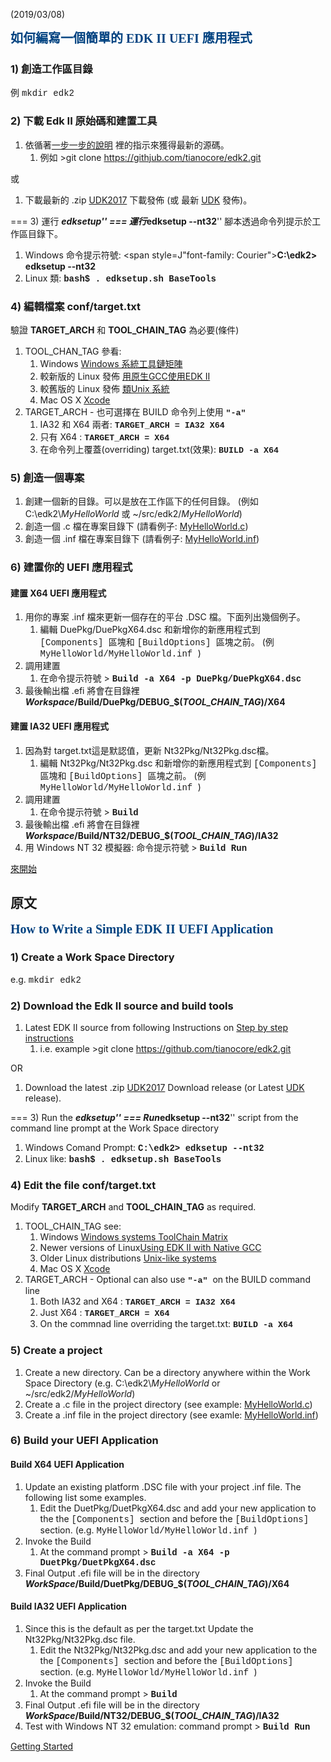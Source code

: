 (2019/03/08)

<span style="font-size: 15.0pt; text-align: center; font-family: Verdana; color: #004280; font-weight: bold; font-style: normal">'''如何編寫一個簡單的 EDK II UEFI 應用程式 '''
</span>

=== 1) 創造工作區目錄 ===
例 <span style="font-family: Courier">mkdir edk2</span>
=== 2) 下載 Edk II 原始碼和建置工具 ===
# 依循著[[Getting-Started-with-EDK-II|一步一步的說明]] 裡的指示來獲得最新的源碼。
## 例如 >git clone https://githjub.com/tianocore/edk2.git
或
# 下載最新的 .zip [[UDK2017]] 下載發佈 (或 最新 [[UDK]] 發佈)。
=== 3) 運行 '''''edksetup''''' ===
運行''' ''edksetup --nt32''''' 腳本透過命令列提示於工作區目錄下。
#Windows 命令提示符號: <span style=J"font-family: Courier">''' C:\edk2> edksetup --nt32''' </span>
#Linux 類: <span style="font-family: courier">'''bash$ . edksetup.sh BaseTools'''</span>

=== 4) 編輯檔案 '''conf/target.txt''' ===
驗證 '''TARGET_ARCH''' 和 '''TOOL_CHAIN_TAG''' 為必要(條件)
# TOOL_CHAN_TAG 參看:
## Windows [[Windows systems ToolChain Matrix|Windows 系統工具鏈矩陣]]
## 較新版的 Linux 發佈 [[Using EDK II with Native GCC|用原生GCC使用EDK II]] 
## 較舊版的 Linux 發佈 [[Unix-like system|類Unix 系統]]
## Mac OS X [[Xcode]]
# TARGET_ARCH - 也可選擇在 BUILD 命令列上使用 <span style="font-size: 10.0pt; font-family: Courier">''' "-a" ''' </span> 
## IA32 和 X64 兩者: <span style="font-size: 10.0pt; font-family: Courier"> '''TARGET_ARCH = IA32 X64'''</span>
## 只有 X64 : <span style="font-size: 10.0pt; font-family: Courier"> '''TARGET_ARCH = X64'''</span>
## 在命令列上覆蓋(overriding) target.txt(效果): <span style="font-size: 10.0pt; font-family: Courier"> '''BUILD -a X64'''</span>
=== 5) 創造一個專案 ===
# 創建一個新的目錄。可以是放在工作區下的任何目錄。 (例如 C:\edk2\''MyHelloWorld'' 或 ~/src/edk2/''MyHelloWorld'')
# 創造一個 .c 檔在專案目錄下 (請看例子: [[Getting_Started_Writing_MyHelloWorld.c | MyHelloWorld.c]]) 
# 創造一個 .inf 檔在專案目錄下 (請看例子: [[Getting-Started-Writing-MyHelloWorld.inf | MyHelloWorld.inf]])

=== 6) 建置你的 UEFI 應用程式 ===

====  建置 X64 UEFI 應用程式 ====
# 用你的專案 .inf 檔來更新一個存在的平台 .DSC 檔。下面列出幾個例子。
## 編輯 DuePkg/DuePkgX64.dsc 和新增你的新應用程式到 <span style="font-family: Courier"> [Components] </span> 區塊和 <span style="font-family: Courier"> [BuildOptions] </span> 區塊之前。 (例 <span style="font-family: Courier"> MyHelloWorld/MyHelloWorld.inf </span>)
# 調用建置
## 在命令提示符號 > <span style="font-family: Courier"> '''Build -a X64 -p DuePkg/DuePkgX64.dsc ''' </span>
# 最後輸出檔 .efi 將會在目錄裡 '''''Workspace''/Build/DuePkg/DEBUG_$(''TOOL_CHAIN_TAG'')/X64'''

==== 建置 IA32 UEFI 應用程式 ====
# 因為對 target.txt這是默認值，更新 Nt32Pkg/Nt32Pkg.dsc檔。
## 編輯 Nt32Pkg/Nt32Pkg.dsc 和新增你的新應用程式到 <span style="font-family: Courier"> [Components] </span> 區塊和 <span style="font-family: Courier"> [BuildOptions] </span> 區塊之前。 (例 <span style="font-family: Courier"> MyHelloWorld/MyHelloWorld.inf </span>)
# 調用建置
## 在命令提示符號 > <span style="font-family: Courier">'''Build ''' </span>
# 最後輸出檔 .efi 將會在目錄裡 '''''Workspace''/Build/NT32/DEBUG_$(''TOOL_CHAIN_TAG'')/IA32'''
# 用 Windows NT 32 模擬器: 命令提示符號 > <span style="font-family: Courier">'''Build Run''' </span>




[[Getting Started|來開始]]

== 原文 ==
<span style="font-size: 15.0pt; text-align: center; font-family: Verdana; color: #004280; font-weight: bold; font-style: normal">'''How to Write a Simple EDK II UEFI Application ''' 
</span>

=== 1) Create a Work Space Directory ===
e.g. <span style="font-family: Courier">mkdir edk2</span>
=== 2) Download the Edk II source and build tools ===
# Latest EDK II source from following Instructions on [[Getting-Started-with-EDK-II | Step by step instructions]] 
## i.e. example >git clone https://github.com/tianocore/edk2.git
OR
# Download the latest .zip [[UDK2017]] Download release (or Latest [[UDK]] release).
=== 3) Run the '''''edksetup''''' ===
Run''' ''edksetup --nt32''''' script from the command line prompt at the Work Space directory
#Windows Comand Prompt: <span style="font-family: Courier">''' C:\edk2> edksetup --nt32''' </span>
#Linux like: <span style="font-family: Courier">'''bash$ . edksetup.sh BaseTools'''</span>

=== 4) Edit the file '''conf/target.txt''' ===
Modify '''TARGET_ARCH''' and '''TOOL_CHAIN_TAG''' as required.
# TOOL_CHAIN_TAG see:
## Windows [[Windows systems ToolChain Matrix]] 
## Newer versions of Linux[[Using EDK II with Native GCC]] 
## Older Linux distributions [[Unix-like systems]] 
## Mac OS X [[Xcode]]
# TARGET_ARCH  - Optional can also use <span style="font-size: 10.0pt; font-family: Courier">''' "-a" ''' </span> on the BUILD command line
## Both IA32 and X64 : <span style="font-size: 10.0pt; font-family: Courier"> '''TARGET_ARCH = IA32 X64'''</span>
## Just X64 : <span style="font-size: 10.0pt; font-family: Courier"> '''TARGET_ARCH = X64'''</span>
## On the commnad line overriding the target.txt: <span style="font-size: 10.0pt; font-family: Courier"> '''BUILD -a X64'''</span>
=== 5) Create a project ===
# Create a new directory. Can be a directory anywhere within the Work Space Directory (e.g. C:\edk2\''MyHelloWorld'' or  ~/src/edk2/''MyHelloWorld'')
# Create a .c file in the project directory (see example: [[Getting_Started_Writing_MyHelloWorld.c | MyHelloWorld.c]]) 
# Create a .inf file in the project directory (see examle: [[Getting-Started-Writing-MyHelloWorld.inf | MyHelloWorld.inf]])

=== 6) Build your UEFI Application ===

====  Build X64 UEFI Application ====
# Update an existing platform .DSC file with your project .inf file. The following list some examples.
## Edit the DuetPkg/DuetPkgX64.dsc and add your new application to the the <span style="font-family: Courier"> [Components] </span> section and before the <span style="font-family: Courier"> [BuildOptions] </span> section. (e.g. <span style="font-family: Courier"> MyHelloWorld/MyHelloWorld.inf </span>)
# Invoke the Build
## At the command prompt > <span style="font-family: Courier">'''Build -a X64 -p DuetPkg/DuetPkgX64.dsc ''' </span>
# Final Output .efi file will be in the directory '''''WorkSpace''/Build/DuetPkg/DEBUG_$(''TOOL_CHAIN_TAG'')/X64'''

==== Build IA32 UEFI Application ====
# Since this is the default as per the target.txt Update the Nt32Pkg/Nt32Pkg.dsc file.
## Edit the Nt32Pkg/Nt32Pkg.dsc and add your new application to the the <span style="font-family: Courier"> [Components] </span> section and before the <span style="font-family: Courier"> [BuildOptions] </span> section. (e.g. <span style="font-family: Courier"> MyHelloWorld/MyHelloWorld.inf </span>)
# Invoke the Build
## At the command prompt > <span style="font-family: Courier">'''Build ''' </span>
# Final Output .efi file will be in the directory '''''WorkSpace''/Build/NT32/DEBUG_$(''TOOL_CHAIN_TAG'')/IA32'''
# Test with Windows NT 32 emulation: command prompt > <span style="font-family: Courier">'''Build  Run''' </span>



[[Getting Started]]